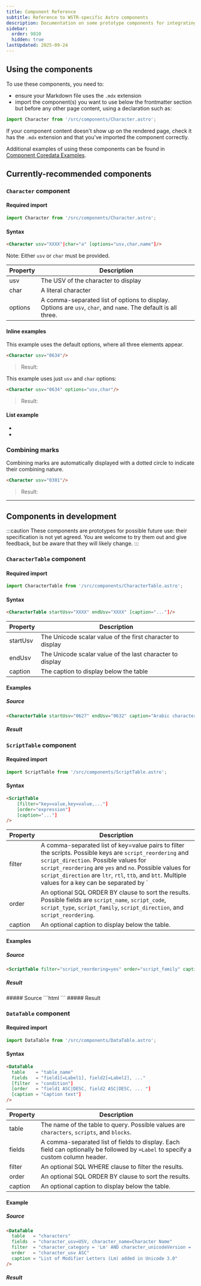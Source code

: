```yaml
---
title: Component Reference
subtitle: Reference to WSTR-specific Astro components
description: Documentation on some prototype components for integrating coredata
sidebar:
  order: 9810
  hidden: true
lastUpdated: 2025-09-24
---
```


## Using the components
To use these components, you need to:
- ensure your Markdown file uses the `.mdx` extension
- import the component(s) you want to use below the frontmatter section but before any other page content, using a declaration such as:
```jsx
import Character from '/src/components/Character.astro';
```
If your component content doesn't show up on the rendered page, check it has the `.mdx` extension and that you've imported the component correctly.

Additional examples of using these components can be found in [Component Coredata Examples](/reference/component-coredata-examples).

## Currently-recommended components

### `Character` component

#### Required import
```jsx
import Character from '/src/components/Character.astro';
```

#### Syntax
```html
<Character usv="XXXX"|char="a" [options="usv,char,name"]/>
```

Note: Either `usv` or `char` must be provided.

|Property|Description|
|---|---|
|usv|The USV of the character to display|
|char|A literal character|
|options|A comma-separated list of options to display. Options are `usv`, `char`, and `name`. The default is all three.|

#### Inline examples

This example uses the default options, where all three elements appear.
```html
<Character usv="0634"/>
```
>Result: <Character usv="0634"/>

This example uses just `usv` and `char` options:
```html
<Character usv="0634" options="usv,char"/>
```
>Result: <Character usv="0634" options="usv,char"/>

#### List example

- <Character usv="0020"/>
- <Character usv="0635"/>

### Combining marks
Combining marks are automatically displayed with a dotted circle to indicate their combining nature.
```html
<Character usv="0301"/>
```
>Result: <Character usv="0301"/>

---

## Components in development

:::caution
These components are prototypes for possible future use: their specification is not yet agreed. You are welcome to try them out and give feedback, but be aware that they will likely change.
:::

### `CharacterTable` component

#### Required import
```jsx
import CharacterTable from '/src/components/CharacterTable.astro';
```

#### Syntax
```html
<CharacterTable startUsv="XXXX" endUsv="XXXX" [caption="..."]/>
```

|Property|Description|
|---|---|
|startUsv|The Unicode scalar value of the first character to display|
|endUsv|The Unicode scalar value of the last character to display|
|caption|The caption to display below the table|

#### Examples

##### Source
```html
<CharacterTable startUsv="0627" endUsv="0632" caption="Arabic characters 0627-0632"/> 
```
##### Result
<CharacterTable startUsv="0627" endUsv="0632" caption="Arabic characters 0627-0632"/> 

### `ScriptTable` component

#### Required import
```jsx
import ScriptTable from '/src/components/ScriptTable.astro';
```

#### Syntax
```html
<ScriptTable 
    [filter="key=value,key=value,..."] 
    [order="expression"] 
    [caption="..."]
/>
```
|Property|Description|
|---|---|
|filter|A comma-separated list of key=value pairs to filter the scripts. Possible keys are `script_reordering` and `script_direction`. Possible values for `script_reordering` are `yes` and `no`. Possible values for `script_direction` are `ltr`, `rtl`, `ttb`, and `btt`. Multiple values for a key can be separated by `|`.|
|order|An optional SQL ORDER BY clause to sort the results. Possible fields are `script_name`, `script_code`, `script_type`, `script_family`, `script_direction`, and `script_reordering`.|
|caption|An optional caption to display below the table.|

#### Examples
##### Source
```html
<ScriptTable filter="script_reordering=yes" order="script_family" caption="Scripts with reordering"/>
```
##### Result
<ScriptTable filter="script_reordering=yes" order="script_family" caption="Scripts with reordering"/>
##### Source
```html
<ScriptTable filter="script_type=abjad" order="script_name" caption="Abjad scripts"/>
```
##### Result
<ScriptTable filter="script_type=abjad" order="script_name" caption="Abjad scripts"/>

### `DataTable` component

#### Required import
```jsx
import DataTable from '/src/components/DataTable.astro';
```

#### Syntax
```html
<DataTable 
  table    = "table_name" 
  fields   = "field1[=Label1], field2[=Label2], ..." 
  [filter  = "condition"] 
  [order   = "field1 ASC|DESC, field2 ASC|DESC, ... "] 
  [caption = "Caption text"]
/>
```
|Property|Description|
|---|---|
|table|The name of the table to query. Possible values are `characters`, `scripts`, and `blocks`.|
|fields|A comma-separated list of fields to display. Each field can optionally be followed by `=Label` to specify a custom column header.|
|filter|An optional SQL WHERE clause to filter the results.|
|order|An optional SQL ORDER BY clause to sort the results.|
|caption|An optional caption to display below the table.|

#### Example
##### Source
```html
<DataTable 
  table   = "characters" 
  fields  = "character_usv=USV, character_name=Character Name" 
  filter  = "character_category = 'Lm' AND character_unicodeVersion = '3.0'" 
  order   = "character_usv ASC" 
  caption = "List of Modifier Letters (Lm) added in Unicode 3.0"
/>
```
##### Result
<DataTable 
  table   = "characters" 
  fields  = "character_usv=USV, character_name=Character Name" 
  filter  = "character_category = 'Lm' AND character_unicodeVersion = '3.0'" 
  order   = "character_usv ASC" 
  caption = "List of Modifier Letters (Lm) added in Unicode 3.0"
/>
